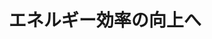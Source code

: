 ﻿---
title: "エネルギー効率の向上へ"
category: "工学"
vol: "66"
interviewee: "花村 克悟"
url: ""
tags: []
pdf: "66-1-hanamura.pdf"
facephoto: ""
career: ""
preface: "近年、温暖化の一因と考えられている CO2 を 少しでも減らすため、世界中でさまざまな取り組 みが行われている。温暖化の進行を完全に食い止 めるには、新たなクリーンエネルギーの開発や省 エネルギー化の促進により、排出される CO2 の 量を抜本的に削減することが必要不可欠とされて いるのだ。 花村研究室では、社会の持続可能な発展を実現 するために、CO2 排出量の抑制につながるさま ざまな研究を行っている。それらの研究を３つに 分けて紹介していこう。"
---
